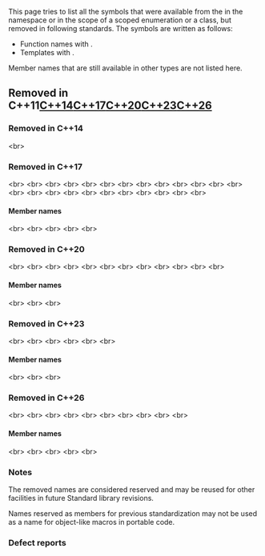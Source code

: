 {{title|Symbol Index (removed)}}
{{cpp/symbol index/navbar}}

This page tries to list all the symbols that were available from the {{lt|cpp/standard library}} in the namespace {{c|std}} or in the scope of a scoped enumeration or a class, but removed in following standards. The symbols are written as follows:
*Function names with {{tt|()}}.
*Templates with {{tt|&lt;&gt;}}.

Member names that are still available in other types are not listed here.

==Removed in C++11{{nbsp|3}}[[#Removed in C++14|C++14]]{{nbsp|3}}[[#Removed in C++17|C++17]]{{nbsp|3}}[[#Removed in C++20|C++20]]{{nbsp|3}}[[#Removed in C++23|C++23]]{{nbsp|3}}[[#Removed in C++26|C++26]]==

===Removed in C++14===
{{ltf|cpp/io/c/gets}} {{mark life|deprecated=c++11|removed=c++14}}&lt;br&gt;

===Removed in C++17===
{{ltp|cpp/memory/auto_ptr}} {{mark life|deprecated=c++11|removed=c++17}}&lt;br&gt;
{{ltp|cpp/utility/functional/binary_function}} {{mark life|deprecated=c++11|removed=c++17}}&lt;br&gt;
{{ltpf|cpp/utility/functional/bind12|bind1st}} {{mark life|deprecated=c++11|removed=c++17}}&lt;br&gt;
{{ltpf|cpp/utility/functional/bind12|bind2nd}} {{mark life|deprecated=c++11|removed=c++17}}&lt;br&gt;
{{ltp|cpp/utility/functional/binder12|binder1st}} {{mark life|deprecated=c++11|removed=c++17}}&lt;br&gt;
{{ltp|cpp/utility/functional/binder12|binder2nd}} {{mark life|deprecated=c++11|removed=c++17}}&lt;br&gt;
{{ltp|cpp/utility/functional/mem_fun_ref_t|const_mem_fun_ref_t}} {{mark life|deprecated=c++11|removed=c++17}}&lt;br&gt;
{{ltp|cpp/utility/functional/mem_fun_t|const_mem_fun_t}} {{mark life|deprecated=c++11|removed=c++17}}&lt;br&gt;
{{ltp|cpp/utility/functional/mem_fun_ref_t|const_mem_fun1_ref_t}} {{mark life|deprecated=c++11|removed=c++17}}&lt;br&gt;
{{ltp|cpp/utility/functional/mem_fun_t|const_mem_fun1_t}} {{mark life|deprecated=c++11|removed=c++17}}&lt;br&gt;
{{ltf|cpp/error/exception/get_unexpected}} {{mark life|deprecated=c++11|removed=c++17}}&lt;br&gt;
{{ltpf|cpp/utility/functional/mem_fun}} {{mark life|deprecated=c++11|removed=c++17}}&lt;br&gt;
{{ltpf|cpp/utility/functional/mem_fun_ref}} {{mark life|deprecated=c++11|removed=c++17}}&lt;br&gt;
{{ltt|cpp/utility/functional/mem_fun_ref_t}} {{mark life|deprecated=c++11|removed=c++17}}&lt;br&gt;
{{ltp|cpp/utility/functional/mem_fun_t}} {{mark life|deprecated=c++11|removed=c++17}}&lt;br&gt;
{{ltp|cpp/utility/functional/mem_fun_ref_t|mem_fun1_ref_t}} {{mark life|deprecated=c++11|removed=c++17}}&lt;br&gt;
{{ltp|cpp/utility/functional/mem_fun_t|mem_fun1_t}} {{mark life|deprecated=c++11|removed=c++17}}&lt;br&gt;
{{ltp|cpp/utility/functional/pointer_to_binary_function}} {{mark life|deprecated=c++11|removed=c++17}}&lt;br&gt;
{{ltp|cpp/utility/functional/pointer_to_unary_function}} {{mark life|deprecated=c++11|removed=c++17}}&lt;br&gt;
{{ltpf|cpp/utility/functional/ptr_fun}} {{mark life|deprecated=c++11|removed=c++17}}&lt;br&gt;
{{ltpf|cpp/algorithm/random_shuffle}} {{mark life|deprecated=c++14|removed=c++17}}&lt;br&gt;
{{ltf|cpp/error/exception/set_unexpected}} {{mark life|deprecated=c++11|removed=c++17}}&lt;br&gt;
{{ltp|cpp/utility/functional/unary_function}} {{mark life|deprecated=c++11|removed=c++17}}&lt;br&gt;
{{ltt|cpp/error/exception/unexpected_handler}} {{mark life|deprecated=c++11|removed=c++17}}&lt;br&gt;

====Member names====
{{ltt|cpp/io/ios_base|io_state}} {{mark life|deprecated=c++98|removed=c++17}}&lt;br&gt;
{{ltt|cpp/utility/functional/binder12|op}} {{mark life|deprecated=c++11|removed=c++17}}&lt;br&gt;
{{ltt|cpp/io/ios_base|open_mode}} {{mark life|deprecated=c++98|removed=c++17}}&lt;br&gt;
{{ltt|cpp/io/ios_base|seek_dir}} {{mark life|deprecated=c++98|removed=c++17}}&lt;br&gt;
{{ltf|cpp/io/basic_streambuf/sbumpc|stossc}} {{mark life|deprecated=c++98|removed=c++17}}&lt;br&gt;

===Removed in C++20===
{{ltp|cpp/utility/functional/binary_negate}} {{mark life|deprecated=c++17|removed=c++20}}&lt;br&gt;
{{ltpf|cpp/memory/get_temporary_buffer}} {{mark life|deprecated=c++17|removed=c++20}}&lt;br&gt;
{{ltp|cpp/types/is_literal_type}} {{mark life|since=c++11|deprecated=c++17|removed=c++20}}&lt;br&gt;
{{ltp|cpp/types/is_literal_type|is_literal_type_v}} {{mark life|since=c++17|deprecated=c++17|removed=c++20}}&lt;br&gt;
{{ltpf|cpp/utility/functional/not1}} {{mark life|deprecated=c++17|removed=c++20}}&lt;br&gt;
{{ltpf|cpp/utility/functional/not2}} {{mark life|deprecated=c++17|removed=c++20}}&lt;br&gt;
{{ltp|cpp/memory/raw_storage_iterator}} {{mark life|deprecated=c++17|removed=c++20}}&lt;br&gt;
{{ltp|cpp/types/result_of}} {{mark life|since=c++11|deprecated=c++17|removed=c++20}}&lt;br&gt;
{{ltp|cpp/types/result_of|result_of_t}} {{mark life|since=c++14|deprecated=c++17|removed=c++20}}&lt;br&gt;
{{ltpf|cpp/memory/return_temporary_buffer}} {{mark life|deprecated=c++17|removed=c++20}}&lt;br&gt;
{{ltp|cpp/utility/functional/unary_negate}} {{mark life|deprecated=c++17|removed=c++20}}&lt;br&gt;
{{ltf|cpp/error/exception/uncaught_exception}} {{mark life|deprecated=c++17|removed=c++20}}&lt;br&gt;

====Member names====
{{ltt|cpp/utility/functional|argument_type}} {{mark life|deprecated=c++17|removed=c++20}}&lt;br&gt;
{{ltt|cpp/utility/functional|first_argument_type}} {{mark life|deprecated=c++17|removed=c++20}}&lt;br&gt;
{{ltt|cpp/utility/functional|second_argument_type}} {{mark life|deprecated=c++17|removed=c++20}}&lt;br&gt;

===Removed in C++23===
{{ltf|cpp/memory/gc/declare_no_pointers}} {{mark life|since=c++11|removed=c++23}}&lt;br&gt;
{{ltf|cpp/memory/gc/declare_reachable}} {{mark life|since=c++11|removed=c++23}}&lt;br&gt;
{{ltf|cpp/memory/gc/get_pointer_safety}} {{mark life|since=c++11|removed=c++23}}&lt;br&gt;
{{ltt|cpp/memory/gc/pointer_safety}} {{mark life|since=c++11|removed=c++23}}&lt;br&gt;
{{ltf|cpp/memory/gc/undeclare_no_pointers}} {{mark life|since=c++11|removed=c++23}}&lt;br&gt;
{{ltpf|cpp/memory/gc/undeclare_reachable}} {{mark life|since=c++11|removed=c++23}}&lt;br&gt;

====Member names====
{{ltt|cpp/memory/gc/pointer_safety|relaxed}} {{mark life|since=c++11|removed=c++23}}&lt;br&gt;
{{ltt|cpp/memory/gc/pointer_safety|preferred}} {{mark life|since=c++11|removed=c++23}}&lt;br&gt;
{{ltt|cpp/memory/gc/pointer_safety|strict}} {{mark life|since=c++11|removed=c++23}}&lt;br&gt;

===Removed in C++26===
{{ltt|cpp/locale/codecvt_mode}} {{mark life|since=c++11|deprecated=c++17|removed=c++26}}&lt;br&gt;
{{ltp|cpp/locale/codecvt_utf16}} {{mark life|since=c++11|deprecated=c++17|removed=c++26}}&lt;br&gt;
{{ltp|cpp/locale/codecvt_utf8}} {{mark life|since=c++11|deprecated=c++17|removed=c++26}}&lt;br&gt;
{{ltp|cpp/locale/codecvt_utf8_utf16}} {{mark life|since=c++11|deprecated=c++17|removed=c++26}}&lt;br&gt;
{{ltp|cpp/io/istrstream}} {{mark life|deprecated=c++98|removed=c++26}}&lt;br&gt;
{{ltp|cpp/io/ostrstream}} {{mark life|deprecated=c++98|removed=c++26}}&lt;br&gt;
{{ltp|cpp/io/strstream}} {{mark life|deprecated=c++98|removed=c++26}}&lt;br&gt;
{{ltp|cpp/io/strstreambuf}} {{mark life|deprecated=c++98|removed=c++26}}&lt;br&gt;
{{ltp|cpp/locale/wbuffer_convert}} {{mark life|deprecated=c++17|removed=c++26}}&lt;br&gt;
{{ltp|cpp/locale/wstring_convert}} {{mark life|deprecated=c++17|removed=c++26}}&lt;br&gt;

====Member names====
{{ltt|cpp/locale/codecvt_mode|consume_header}} {{mark life|since=c++11|deprecated=c++17|removed=c++26}}&lt;br&gt;
{{ltf|cpp/io/strstream/freeze}} {{mark life|deprecated=c++98|removed=c++26}}&lt;br&gt;
{{ltt|cpp/locale/codecvt_mode|generate_header}} {{mark life|since=c++11|deprecated=c++17|removed=c++26}}&lt;br&gt;
{{ltt|cpp/locale/codecvt_mode|little_endian}} {{mark life|since=c++11|deprecated=c++17|removed=c++26}}&lt;br&gt;
{{ltf|cpp/io/strstream/pcount}} {{mark life|deprecated=c++98|removed=c++26}}&lt;br&gt;

===Notes===
The removed names are considered reserved and may be reused for other facilities in future Standard library revisions.

Names reserved as members for previous standardization may not be used as a name for object-like macros in portable code.

===Defect reports===
{{dr list begin}}
{{dr list item|wg=lwg|dr=3885|std=C++17|before=“{{tt|op}}” was not a reserved member name|after=it is}}
{{dr list end}}

{{langlinks|es|ja|ru|zh}}